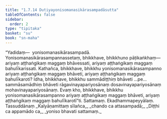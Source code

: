 ```yaml
---
title: "1.7.14 Dutiyayonisomanasikārasampadāsutta"
tableOfContents: false
sidebar:
  order: 2
type: "tipitaka"
basket: "su"
book: "sn-maha"
---
```



<DynamicBreadcrumb />

<Division number="76" book="sn-maha">

<Paragraph number="180" book="sn-maha">
“Yadidaṃ—  yonisomanasikārasampadā. Yonisomanasikārasampannassetaṃ, bhikkhave, bhikkhuno pāṭikaṅkhaṃ—  ariyaṃ aṭṭhaṅgikaṃ maggaṃ bhāvessati, ariyaṃ aṭṭhaṅgikaṃ maggaṃ bahulīkarissati. Kathañca, bhikkhave, bhikkhu yonisomanasikārasampanno ariyaṃ aṭṭhaṅgikaṃ maggaṃ bhāveti, ariyaṃ aṭṭhaṅgikaṃ maggaṃ bahulīkaroti? Idha, bhikkhave, bhikkhu sammādiṭṭhiṃ bhāveti …pe…  sammāsamādhiṃ bhāveti rāgavinayapariyosānaṃ dosavinayapariyosānaṃ mohavinayapariyosānaṃ. Evaṃ kho, bhikkhave, bhikkhu yonisomanasikārasampanno ariyaṃ aṭṭhaṅgikaṃ maggaṃ bhāveti, ariyaṃ aṭṭhaṅgikaṃ maggaṃ bahulīkarotī”ti.

</Paragraph>
</Division>

<Paragraph number="181" type="center" book="sn-maha">
Sattamaṃ.



</Paragraph>

<Paragraph number="182" type="center" book="sn-maha">
Ekadhammapeyyālaṃ.



</Paragraph>

<Paragraph number="183" type="center" book="sn-maha">
Tassuddānaṃ


</Paragraph>

<Paragraph number="184" type="verses" book="sn-maha">
_Kalyāṇamittaṃ sīlañca,_  
_chando ca attasampadā;_  
_Diṭṭhi ca appamādo ca,_  
_yoniso bhavati sattamaṃ._
</Paragraph>